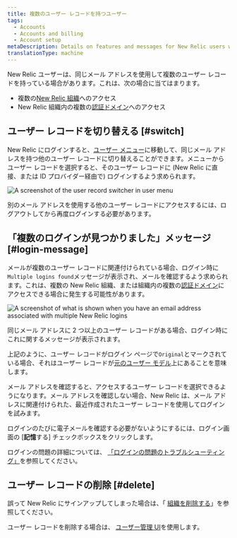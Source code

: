 ```yaml
---
title: 複数のユーザー レコードを持つユーザー
tags:
  - Accounts
  - Accounts and billing
  - Account setup
metaDescription: Details on features and messages for New Relic users with multiple user records and logins.
translationType: machine
---
```




New Relic ユーザーは、同じメール アドレスを使用して複数のユーザー レコードを持っている場合があります。これは、次の場合に当てはまります。

* 複数の[New Relic 組織](/docs/accounts/accounts-billing/account-structure/new-relic-account-structure)へのアクセス
* New Relic 組織内の複数の[認証ドメイン](/docs/accounts/accounts-billing/new-relic-one-user-management/authentication-domains-saml-sso-scim-more)へのアクセス

## ユーザー レコードを切り替える [#switch]

New Relic にログインすると、[ユーザー メニュー](/docs/new-relic-solutions/get-started/glossary/#account-dropdown)に移動して、同じメール アドレスを持つ他のユーザー レコードに切り替えることができます。メニューからユーザー レコードを選択すると、そのユーザー レコードに (New Relic に直接、または ID プロバイダー経由で) ログインするよう求められます。

<img
  title="User record switcher in user menu"
  alt="A screenshot of the user record switcher in user menu"
  src={accountsUserRecordSwitcher}
/>

別のメール アドレスを使用する他のユーザー レコードにアクセスするには、ログアウトしてから再度ログインする必要があります。

## 「複数のログインが見つかりました」メッセージ [#login-message]

メールが複数のユーザー レコードに関連付けられている場合、ログイン時に`Multiple logins found`メッセージが表示され、メールを確認するよう求められます。これは、複数の New Relic 組織、または組織内の複数の[認証ドメイン](/docs/accounts/accounts-billing/new-relic-one-user-management/authentication-domains-saml-sso-scim-more)にアクセスできる場合に発生する可能性があります。

<img
  title="Login UI for email addresses with multiple user records"
  alt="A screenshot of what is shown when you have an email address associated with multiple New Relic logins"
  src={accountsLoginWithMultipleAccountsFound}
/>

<figcaption>
  同じメール アドレスに 2 つ以上のユーザー レコードがある場合、ログイン時にこれに関するメッセージが表示されます。
</figcaption>

上記のように、ユーザー レコードがログイン ページで`Original`とマークされている場合、それはユーザー レコードが[元のユーザー モデル](/docs/accounts/original-accounts-billing/original-users-roles/overview-user-models)上にあることを意味します。

メール アドレスを確認すると、アクセスするユーザー レコードを選択できるようになります。メール アドレスを確認しない場合、New Relic は、メール アドレスに関連付けられた、最近作成されたユーザー レコードを使用してログインを試みます。

ログインのたびに電子メールを確認する必要がないようにするには、ログイン画面の \[**記憶**する] チェックボックスをクリックします。

ログインの問題の詳細については、 [「ログインの問題のトラブルシューティング」](/docs/accounts/accounts-billing/account-setup/troubleshoot-new-relics-password-email-address-login-problems)を参照してください。

## ユーザー レコードの削除 [#delete]

誤って New Relic にサインアップしてしまった場合は、「 [組織を削除する](/docs/accounts/accounts-billing/account-setup/downgradecancel-account/#cancel-unused-org)」を参照してください。

ユーザー レコードを削除する場合は、 [ユーザー管理 UI](/docs/accounts/accounts-billing/new-relic-one-user-management/user-management-ui-and-tasks)を使用します。